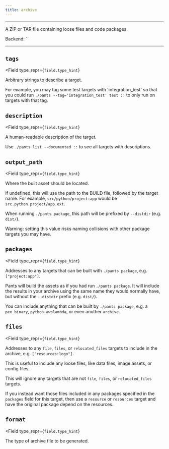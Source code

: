```yaml
---
title: archive
---
```



---

A ZIP or TAR file containing loose files and code packages.

Backend: <span className="color--primary">``</span>

---

<span className={styles.options}>

## `tags`

<Field
    type_repr={`field.type_hint`}
>
Arbitrary strings to describe a target.

For example, you may tag some test targets with &#x27;integration_test&#x27; so that you could run `./pants --tag='integration_test' test ::` to only run on targets with that tag.
</Field>

## `description`

<Field
    type_repr={`field.type_hint`}
>
A human-readable description of the target.

Use `./pants list --documented ::` to see all targets with descriptions.
</Field>

## `output_path`

<Field
    type_repr={`field.type_hint`}
>
Where the built asset should be located.

If undefined, this will use the path to the BUILD file, followed by the target name. For example, `src/python/project:app` would be `src.python.project/app.ext`.

When running `./pants package`, this path will be prefixed by `--distdir` (e.g. `dist/`).

Warning: setting this value risks naming collisions with other package targets you may have.
</Field>

## `packages`

<Field
    type_repr={`field.type_hint`}
>
Addresses to any targets that can be built with `./pants package`, e.g. `["project:app"]`.

Pants will build the assets as if you had run `./pants package`. It will include the results in your archive using the same name they would normally have, but without the `--distdir` prefix (e.g. `dist/`).

You can include anything that can be built by `./pants package`, e.g. a `pex_binary`, `python_awslambda`, or even another `archive`.
</Field>

## `files`

<Field
    type_repr={`field.type_hint`}
>
Addresses to any `file`, `files`, or `relocated_files` targets to include in the archive, e.g. `["resources:logo"]`.

This is useful to include any loose files, like data files, image assets, or config files.

This will ignore any targets that are not `file`, `files`, or `relocated_files` targets.

If you instead want those files included in any packages specified in the `packages` field for this target, then use a `resource` or `resources` target and have the original package depend on the resources.
</Field>

## `format`

<Field
    type_repr={`field.type_hint`}
>
The type of archive file to be generated.
</Field>



</span>